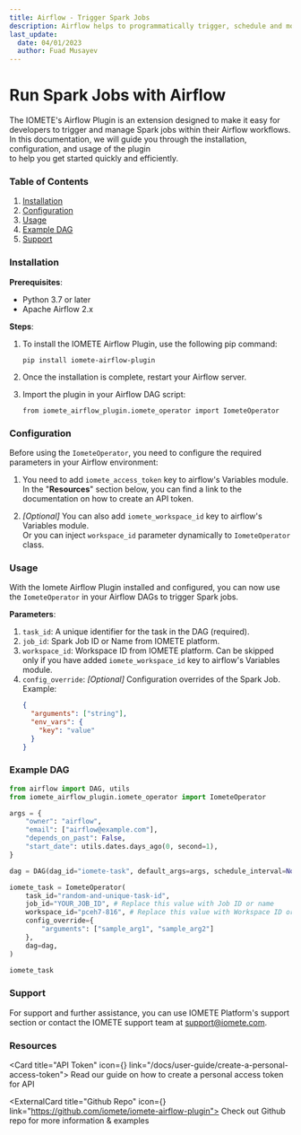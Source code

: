 ```yaml
---
title: Airflow - Trigger Spark Jobs
description: Airflow helps to programmatically trigger, schedule and monitor Spark Jobs.
last_update:
  date: 04/01/2023
  author: Fuad Musayev
---
```



# Run Spark Jobs with Airflow

The IOMETE's Airflow Plugin is an extension designed to make it easy for developers to trigger and manage
Spark jobs within their Airflow workflows.  
In this documentation, we will guide you through the installation, configuration, and usage of the plugin  
to help you get started quickly and efficiently.

### Table of Contents

1. [Installation](#installation)
2. [Configuration](#configuration)
3. [Usage](#usage)
4. [Example DAG](#example-dag)
5. [Support](#support)

### Installation

**Prerequisites**:

- Python 3.7 or later
- Apache Airflow 2.x

**Steps**:

1. To install the IOMETE Airflow Plugin, use the following pip command:

   ```
   pip install iomete-airflow-plugin
   ```

2. Once the installation is complete, restart your Airflow server.
3. Import the plugin in your Airflow DAG script:
   ```
   from iomete_airflow_plugin.iomete_operator import IometeOperator
   ```

### Configuration

Before using the `IometeOperator`, you need to configure the required parameters in your Airflow environment:

1. You need to add `iomete_access_token` key to airflow's Variables module.  
   In the "**Resources**" section below, you can find a link to the documentation
   on how to create an API token.

2. _[Optional]_ You can also add `iomete_workspace_id` key to airflow's Variables module.  
   Or you can inject `workspace_id` parameter dynamically to `IometeOperator` class.

<ImgBorder src="/img/spark-job/airflow-variables.png" alt="Airflow Variables" />

### Usage

With the Iomete Airflow Plugin installed and configured,
you can now use the `IometeOperator` in your Airflow DAGs to trigger Spark jobs.

**Parameters**:

1. `task_id`: A unique identifier for the task in the DAG (required).
2. `job_id`: Spark Job ID or Name from IOMETE platform.
3. `workspace_id`: Workspace ID from IOMETE platform.
   Can be skipped only if you have added `iomete_workspace_id` key to airflow's Variables module.
4. `config_override`: _[Optional]_ Configuration overrides of the Spark Job. Example:
   ```json
   {
     "arguments": ["string"],
     "env_vars": {
       "key": "value"
     }
   }
   ```

### Example DAG

```python
from airflow import DAG, utils
from iomete_airflow_plugin.iomete_operator import IometeOperator

args = {
    "owner": "airflow",
    "email": ["airflow@example.com"],
    "depends_on_past": False,
    "start_date": utils.dates.days_ago(0, second=1),
}

dag = DAG(dag_id="iomete-task", default_args=args, schedule_interval=None)

iomete_task = IometeOperator(
    task_id="random-and-unique-task-id",
    job_id="YOUR_JOB_ID", # Replace this value with Job ID or name
    workspace_id="pceh7-816", # Replace this value with Workspace ID or omit if you have added iomete_workspace_id key to airflow's Variables
    config_override={
        "arguments": ["sample_arg1", "sample_arg2"]
    },
    dag=dag,
)

iomete_task
```

### Support

For support and further assistance,
you can use IOMETE Platform's support section or contact the IOMETE support team at support@iomete.com.

### Resources

<GridBox>

<Card title="API Token" icon={<Key />} link="/docs/user-guide/create-a-personal-access-token">
  Read our guide on how to create a personal access token for API
</Card>

<ExternalCard title="Github Repo" icon={<GithubLogo />} link="https://github.com/iomete/iomete-airflow-plugin">
  Check out Github repo for more information & examples
</ExternalCard>

</GridBox>
